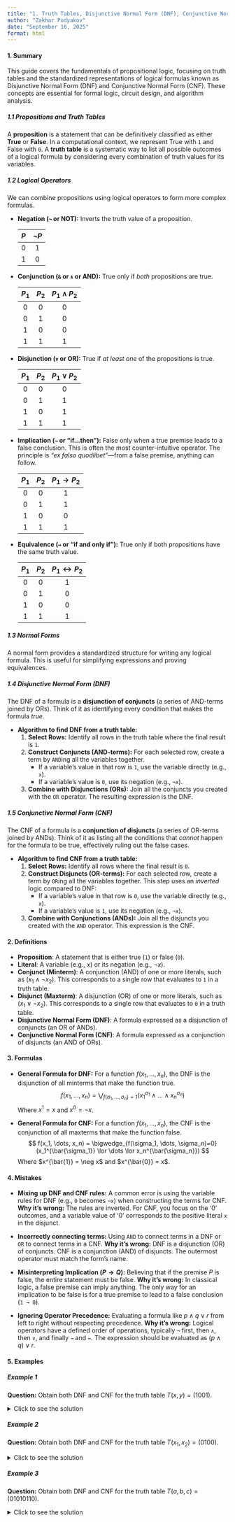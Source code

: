 ```yaml
---
title: "1. Truth Tables, Disjunctive Normal Form (DNF), Conjunctive Normal Form (CNF)"
author: "Zakhar Podyakov"
date: "September 16, 2025"
format: html
---
```


#### 1. Summary

This guide covers the fundamentals of propositional logic, focusing on truth tables and the standardized representations of logical formulas known as Disjunctive Normal Form (DNF) and Conjunctive Normal Form (CNF). These concepts are essential for formal logic, circuit design, and algorithm analysis.

##### 1.1 Propositions and Truth Tables
A **proposition** is a statement that can be definitively classified as either **True** or **False**. In a computational context, we represent True with `1` and False with `0`. A **truth table** is a systematic way to list all possible outcomes of a logical formula by considering every combination of truth values for its variables.

##### 1.2 Logical Operators
We can combine propositions using logical operators to form more complex formulas.

*   **Negation (`¬` or NOT):** Inverts the truth value of a proposition.

    | $P$ | $\neg P$ |
    |:---:|:---:|
    | 0   | 1   |
    | 1   | 0   |

*   **Conjunction (`&` or `∧` or AND):** True only if *both* propositions are true.

    | $P_1$ | $P_2$ | $P_1 \land P_2$ |
    |:-----:|:-----:|:---------:|
    | 0     | 0     | 0         |
    | 0     | 1     | 0         |
    | 1     | 0     | 0         |
    | 1     | 1     | 1         |

*   **Disjunction (`∨` or OR):** True if *at least one* of the propositions is true.

    | $P_1$ | $P_2$ | $P_1 \lor P_2$ |
    |:-----:|:-----:|:---------:|
    | 0     | 0     | 0         |
    | 0     | 1     | 1         |
    | 1     | 0     | 1         |
    | 1     | 1     | 1         |

*   **Implication (`→` or "if...then"):** False only when a true premise leads to a false conclusion. This is often the most counter-intuitive operator. The principle is *"ex falso quodlibet"*—from a false premise, anything can follow.

    | $P_1$ | $P_2$ | $P_1 \to P_2$ |
    |:-----:|:-----:|:---------:|
    | 0     | 0     | 1         |
    | 0     | 1     | 1         |
    | 1     | 0     | 0         |
    | 1     | 1     | 1         |

*   **Equivalence (`↔` or "if and only if"):** True only if both propositions have the same truth value.

    | $P_1$ | $P_2$ | $P_1 \leftrightarrow P_2$ |
    |:-----:|:-----:|:-------------------:|
    | 0     | 0     | 1                   |
    | 0     | 1     | 0                   |
    | 1     | 0     | 0                   |
    | 1     | 1     | 1                   |

##### 1.3 Normal Forms
A normal form provides a standardized structure for writing any logical formula. This is useful for simplifying expressions and proving equivalences.

##### 1.4 Disjunctive Normal Form (DNF)
The DNF of a formula is a **disjunction of conjuncts** (a series of AND-terms joined by ORs). Think of it as identifying every condition that makes the formula *true*.

*   **Algorithm to find DNF from a truth table:**
    1.  **Select Rows:** Identify all rows in the truth table where the final result is `1`.
    2.  **Construct Conjuncts (AND-terms):** For each selected row, create a term by `AND`ing all the variables together.
        *   If a variable's value in that row is `1`, use the variable directly (e.g., `x`).
        *   If a variable's value is `0`, use its negation (e.g., `¬x`).
    3.  **Combine with Disjunctions (ORs):** Join all the conjuncts you created with the `OR` operator. The resulting expression is the DNF.

##### 1.5 Conjunctive Normal Form (CNF)
The CNF of a formula is a **conjunction of disjuncts** (a series of OR-terms joined by ANDs). Think of it as listing all the conditions that *cannot* happen for the formula to be true, effectively ruling out the false cases.

*   **Algorithm to find CNF from a truth table:**
    1.  **Select Rows:** Identify all rows where the final result is `0`.
    2.  **Construct Disjuncts (OR-terms):** For each selected row, create a term by `OR`ing all the variables together. This step uses an *inverted* logic compared to DNF:
        *   If a variable's value in that row is `0`, use the variable directly (e.g., `x`).
        *   If a variable's value is `1`, use its negation (e.g., `¬x`).
    3.  **Combine with Conjunctions (ANDs):** Join all the disjuncts you created with the `AND` operator. This expression is the CNF.

#### 2. Definitions

*   **Proposition**: A statement that is either true (`1`) or false (`0`).
*   **Literal**: A variable (e.g., $x$) or its negation (e.g., $\neg x$).
*   **Conjunct (Minterm)**: A conjunction (AND) of one or more literals, such as $(x_1 \land \neg x_2)$. This corresponds to a single row that evaluates to `1` in a truth table.
*   **Disjunct (Maxterm)**: A disjunction (OR) of one or more literals, such as $(x_1 \lor \neg x_2)$. This corresponds to a single row that evaluates to `0` in a truth table.
*   **Disjunctive Normal Form (DNF)**: A formula expressed as a disjunction of conjuncts (an OR of ANDs).
*   **Conjunctive Normal Form (CNF)**: A formula expressed as a conjunction of disjuncts (an AND of ORs).

#### 3. Formulas

*   **General Formula for DNF:** For a function $f(x_1, \dots, x_n)$, the DNF is the disjunction of all minterms that make the function true.
    $$ f(x_1, \dots, x_n) = \bigvee_{f(\sigma_1, \dots, \sigma_n)=1} (x_1^{\sigma_1} \land \dots \land x_n^{\sigma_n}) $$
    Where $x^1 = x$ and $x^0 = \neg x$.

*   **General Formula for CNF:** For a function $f(x_1, \dots, x_n)$, the CNF is the conjunction of all maxterms that make the function false.
    $$ f(x_1, \dots, x_n) = \bigwedge_{f(\sigma_1, \dots, \sigma_n)=0} (x_1^{\bar{\sigma_1}} \lor \dots \lor x_n^{\bar{\sigma_n}}) $$
    Where $x^{\bar{1}} = \neg x$ and $x^{\bar{0}} = x$.

#### 4. Mistakes

*   **Mixing up DNF and CNF rules:** A common error is using the variable rules for DNF (e.g., `0` becomes `¬x`) when constructing the terms for CNF. **Why it's wrong:** The rules are inverted. For CNF, you focus on the '0' outcomes, and a variable value of '0' corresponds to the positive literal `x` in the disjunct.

*   **Incorrectly connecting terms:** Using `AND` to connect terms in a DNF or `OR` to connect terms in a CNF. **Why it's wrong:** DNF is a disjunction (OR) of conjuncts. CNF is a conjunction (AND) of disjuncts. The outermost operator must match the form's name.

*   **Misinterpreting Implication ($P \to Q$):** Believing that if the premise $P$ is false, the entire statement must be false. **Why it's wrong:** In classical logic, a false premise can imply anything. The only way for an implication to be false is for a true premise to lead to a false conclusion (`1 → 0`).

*   **Ignoring Operator Precedence:** Evaluating a formula like $p \land q \lor r$ from left to right without respecting precedence. **Why it's wrong:** Logical operators have a defined order of operations, typically `¬` first, then `∧`, then `∨`, and finally `→` and `↔`. The expression should be evaluated as $(p \land q) \lor r$.

#### 5. Examples

##### Example 1
**Question:** Obtain both DNF and CNF for the truth table $T(x, y) = (1001)$.

<details>
<summary>Click to see the solution</summary>

1.  **Construct the full truth table:**
    The sequence (1001) corresponds to the output column for inputs (00, 01, 10, 11).

    | x | y | T(x,y) |
    |:---:|:---:|:---:|
    | 0 | 0 | **1**    |
    | 0 | 1 | 0    |
    | 1 | 0 | 0    |
    | 1 | 1 | **1**    |

2.  **Derive the DNF (from rows that are `1`):**
    *   **Row 1 (x=0, y=0):** Variables are `0`, so we use their negations. The conjunct is $(\neg x \land \neg y)$.
    *   **Row 4 (x=1, y=1):** Variables are `1`, so we use them directly. The conjunct is $(x \land y)$.
    *   Combine the conjuncts with `OR`.

    **Answer (DNF):** $(\neg x \land \neg y) \lor (x \land y)$

3.  **Derive the CNF (from rows that are `0`):**
    *   **Row 2 (x=0, y=1):** `x` is `0` (use $x$), `y` is `1` (use $\neg y$). The disjunct is $(x \lor \neg y)$.
    *   **Row 3 (x=1, y=0):** `x` is `1` (use $\neg x$), `y` is `0` (use $y$). The disjunct is $(\neg x \lor y)$.
    *   Combine the disjuncts with `AND`.

    **Answer (CNF):** $(x \lor \neg y) \land (\neg x \lor y)$
</details>

##### Example 2
**Question:** Obtain both DNF and CNF for the truth table $T(x_1, x_2) = (0100)$.

<details>
<summary>Click to see the solution</summary>

1.  **Construct the full truth table:**

    | $x_1$ | $x_2$ | T($x_1, x_2$) |
    |:---:|:---:|:---:|
    | 0 | 0 | 0 |
    | 0 | 1 | **1** |
    | 1 | 0 | 0 |
    | 1 | 1 | 0 |

2.  **Derive the DNF (from the single row that is `1`):**
    *   **Row 2 ($x_1=0, x_2=1$):** `x1` is `0` ($\neg x_1$), `x2` is `1` ($x_2$). The conjunct is $(\neg x_1 \land x_2)$.
    *   Since there is only one term, no `OR` is needed.

    **Answer (DNF):** $(\neg x_1 \land x_2)$

3.  **Derive the CNF (from rows that are `0`):**
    *   **Row 1 ($x_1=0, x_2=0$):** `x1` is `0` ($x_1$), `x2` is `0` ($x_2$). The disjunct is $(x_1 \lor x_2)$.
    *   **Row 3 ($x_1=1, x_2=0$):** `x1` is `1` ($\neg x_1$), `x2` is `0` ($x_2$). The disjunct is $(\neg x_1 \lor x_2)$.
    *   **Row 4 ($x_1=1, x_2=1$):** `x1` is `1` ($\neg x_1$), `x2` is `1` ($\neg x_2$). The disjunct is $(\neg x_1 \lor \neg x_2)$.
    *   Combine the disjuncts with `AND`.

    **Answer (CNF):** $(x_1 \lor x_2) \land (\neg x_1 \lor x_2) \land (\neg x_1 \lor \neg x_2)$
</details>

##### Example 3
**Question:** Obtain both DNF and CNF for the truth table $T(a, b, c) = (01010110)$.

<details>
<summary>Click to see the solution</summary>

1.  **Construct the full truth table:**

    | a | b | c | T(a,b,c) |
    |:---:|:---:|:---:|:---:|
    | 0 | 0 | 0 | 0 |
    | 0 | 0 | 1 | **1** |
    | 0 | 1 | 0 | 0 |
    | 0 | 1 | 1 | **1** |
    | 1 | 0 | 0 | 0 |
    | 1 | 0 | 1 | **1** |
    | 1 | 1 | 0 | **1** |
    | 1 | 1 | 1 | 0 |

2.  **Derive the DNF (from rows that are `1`):**
    *   **Row 2 (0,0,1):** $(\neg a \land \neg b \land c)$
    *   **Row 4 (0,1,1):** $(\neg a \land b \land c)$
    *   **Row 6 (1,0,1):** $(a \land \neg b \land c)$
    *   **Row 7 (1,1,0):** $(a \land b \land \neg c)$
    *   Combine with `OR`.

    **Answer (DNF):** $(\neg a \land \neg b \land c) \lor (\neg a \land b \land c) \lor (a \land \neg b \land c) \lor (a \land b \land \neg c)$

3.  **Derive the CNF (from rows that are `0`):**
    *   **Row 1 (0,0,0):** $(a \lor b \lor c)$
    *   **Row 3 (0,1,0):** $(a \lor \neg b \lor c)$
    *   **Row 5 (1,0,0):** $(\neg a \lor b \lor c)$
    *   **Row 8 (1,1,1):** $(\neg a \lor \neg b \lor \neg c)$
    *   Combine with `AND`.

    **Answer (CNF):** $(a \lor b \lor c) \land (a \lor \neg b \lor c) \land (\neg a \lor b \lor c) \land (\neg a \lor \neg b \lor \neg c)$
</details>